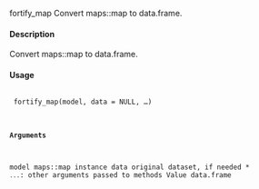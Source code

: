 
fortify_map
Convert maps::map to data.frame.

#### Description 
 
Convert maps::map to data.frame.

#### Usage 
 <pre><code>
fortify_map(model, data = NULL, ...)

#### Arguments 
 
model maps::map instance
data original dataset, if needed
* ``... ``: other arguments passed to methods
Value
data.frame
